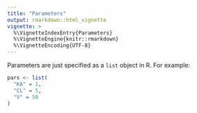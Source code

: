 ```yaml
---
title: "Parameters"
output: rmarkdown::html_vignette
vignette: >
  %\VignetteIndexEntry{Parameters}
  %\VignetteEngine{knitr::rmarkdown}
  %\VignetteEncoding{UTF-8}
---
```


Parameters are just specified as a `list` object in R. For example:

```r
pars <- list(
  "KA" = 1,
  "CL" = 5,
  "V" = 50
)
```
